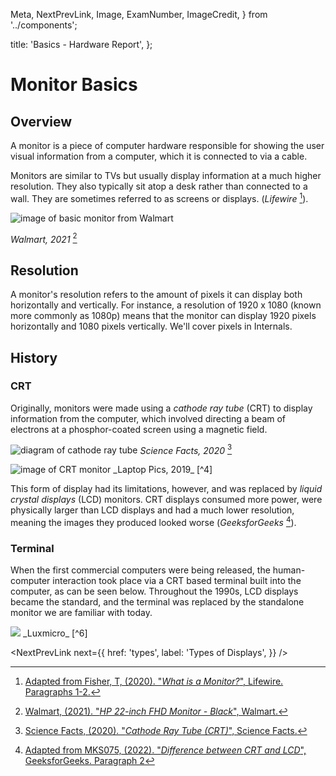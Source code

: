   Meta,
  NextPrevLink,
  Image,
  ExamNumber,
  ImageCredit,
} from '../components';

  title: 'Basics - Hardware Report',
};

# Monitor Basics

## Overview

A monitor is a piece of computer hardware responsible for showing the user visual information from a computer,
which it is connected to via a cable.

Monitors are similar to TVs but usually display information at a much higher resolution.
They also typically sit atop a desk rather than connected to a wall.
They are sometimes referred to as screens or displays. (_Lifewire_ [^1]).

<Image
  src="./monitor.webp"
  alt="image of basic monitor from Walmart"
  w={600}
  h={300}
/>

<ImageCredit>_Walmart, 2021_ [^2]</ImageCredit>

## Resolution

A monitor's resolution refers to the amount of pixels it can display both horizontally and vertically.
For instance, a resolution of 1920 x 1080 (known more commonly as 1080p) means that the monitor can display 1920 pixels horizontally and 1080 pixels vertically.
We'll cover pixels in <NextLink href="/internals">Internals</NextLink>.

## History

### CRT

Originally, monitors were made using a _cathode ray tube_ (CRT) to display information from the computer,
which involved directing a beam of electrons at a phosphor-coated screen using a magnetic field.

<Image
  src="./crt-diagram.png"
  alt="diagram of cathode ray tube"
  w={700}
  h={300}
/>
<ImageCredit>_Science Facts, 2020_ [^3]</ImageCredit>

<Image src="./crt.jpeg" alt="image of CRT monitor" w={600} h={300} />
<ImageCredit>_Laptop Pics, 2019_ [^4]</ImageCredit>

This form of display had its limitations, however, and was replaced by _liquid crystal displays_ (LCD) monitors.
CRT displays consumed more power, were physically larger than LCD displays and had a much lower resolution,
meaning the images they produced looked worse (_GeeksforGeeks_ [^5]).

### Terminal

When the first commercial computers were being released, the human-computer interaction
took place via a CRT based terminal built into the computer, as can be seen below. Throughout the 1990s, LCD displays became
the standard, and the terminal was replaced by the standalone monitor we are familiar with today.

<Image src="./terminal.jpeg" />
<ImageCredit>_Luxmicro_ [^6]</ImageCredit>

<NextPrevLink
  next={{
    href: 'types',
    label: 'Types of Displays',
  }}
/>

[^1]: [Adapted from Fisher, T, (2020). "_What is a Monitor?_", Lifewire. Paragraphs 1-2.](https://www.lifewire.com/what-is-a-monitor-2626061)
[^2]: [Walmart, (2021). "_HP 22-inch FHD Monitor - Black_", Walmart.](https://www.walmart.com/ip/HP-22-inch-FHD-Monitor-Black/55400000)
[^3]: [Science Facts, (2020). "_Cathode Ray Tube (CRT)_", Science Facts.](https://www.sciencefacts.net/cathode-ray-tube-crt.html)
[^4]: [J, (2019). "_CRT Monitors Overview_", Laptop Pics.](https://www.laptop-pics.com/crt-cathode-ray-tube-monitors-overview/)
[^5]: [Adapted from MKS075, (2022). "_Difference between CRT and LCD_", GeeksforGeeks. Paragraph 2](https://www.geeksforgeeks.org/difference-between-crt-and-lcd/)
[^6]: [Luxmicro. "_Vintage Computers &amp; Mainframes for sale_", Pinterest.](https://pin.it/5XFN1d1)

